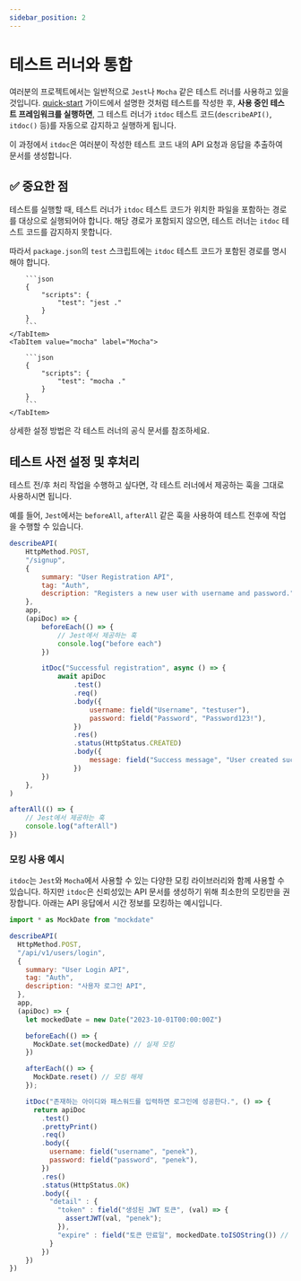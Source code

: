 ```yaml
---
sidebar_position: 2
---
```



# 테스트 러너와 통합

여러분의 프로젝트에서는 일반적으로 `Jest`나 `Mocha` 같은 테스트 러너를 사용하고 있을 것입니다.
[quick-start](quick-start) 가이드에서 설명한 것처럼 테스트를 작성한 후, **사용 중인 테스트
프레임워크를 실행하면**, 그 테스트 러너가 `itdoc` 테스트 코드(`describeAPI()`, `itdoc()` 등)를
자동으로 감지하고 실행하게 됩니다.

이 과정에서 `itdoc`은 여러분이 작성한 테스트 코드 내의 API 요청과 응답을 추출하여 문서를 생성합니다.

## ✅ 중요한 점

테스트를 실행할 때, 테스트 러너가 `itdoc` 테스트 코드가 위치한 파일을 포함하는 경로를 대상으로
실행되어야 합니다. 해당 경로가 포함되지 않으면, 테스트 러너는 `itdoc` 테스트 코드를 감지하지
못합니다.

따라서 `package.json`의 `test` 스크립트에는 `itdoc` 테스트 코드가 포함된 경로를 명시해야 합니다.

<Tabs>
    <TabItem value="jest" label="Jest" default>

        ```json
        {
            "scripts": {
                "test": "jest ."
            }
        }
        ```
    </TabItem>
    <TabItem value="mocha" label="Mocha">

        ```json
        {
            "scripts": {
                "test": "mocha ."
            }
        }
        ```
    </TabItem>

</Tabs>

상세한 설정 방법은 각 테스트 러너의 공식 문서를 참조하세요.

## 테스트 사전 설정 및 후처리

테스트 전/후 처리 작업을 수행하고 싶다면, 각 테스트 러너에서 제공하는 훅을 그대로 사용하시면 됩니다.

예를 들어, `Jest`에서는 `beforeAll`, `afterAll` 같은 훅을 사용하여 테스트 전후에 작업을 수행할 수
있습니다.

```js
describeAPI(
    HttpMethod.POST,
    "/signup",
    {
        summary: "User Registration API",
        tag: "Auth",
        description: "Registers a new user with username and password.",
    },
    app,
    (apiDoc) => {
        beforeEach(() => {
            // Jest에서 제공하는 훅
            console.log("before each")
        })

        itDoc("Successful registration", async () => {
            await apiDoc
                .test()
                .req()
                .body({
                    username: field("Username", "testuser"),
                    password: field("Password", "Password123!"),
                })
                .res()
                .status(HttpStatus.CREATED)
                .body({
                    message: field("Success message", "User created successfully"),
                })
        })
    },
)

afterAll(() => {
    // Jest에서 제공하는 훅
    console.log("afterAll")
})
```

### 모킹 사용 예시

`itdoc`는 `Jest`와 `Mocha`에서 사용할 수 있는 다양한 모킹 라이브러리와 함께 사용할 수 있습니다. 하지만 `itdoc`은 신뢰성있는 API 문서를 생성하기 위해 최소한의 모킹만을 권장합니다.
아래는 API 응답에서 시간 정보를 모킹하는 예시입니다.

```js
import * as MockDate from "mockdate"

describeAPI(
  HttpMethod.POST,
  "/api/v1/users/login",
  {
    summary: "User Login API",
    tag: "Auth",
    description: "사용자 로그인 API",
  },
  app,
  (apiDoc) => {
    let mockedDate = new Date("2023-10-01T00:00:00Z")

    beforeEach(() => {
      MockDate.set(mockedDate) // 실제 모킹
    })

    afterEach(() => {
      MockDate.reset() // 모킹 해제
    });

    itDoc("존재하는 아이디와 패스워드를 입력하면 로그인에 성공한다.", () => {
      return apiDoc
        .test()
        .prettyPrint()
        .req()
        .body({
          username: field("username", "penek"),
          password: field("password", "penek"),
        })
        .res()
        .status(HttpStatus.OK)
        .body({
          "detail" : {
            "token" : field("생성된 JWT 토큰", (val) => {
              assertJWT(val, "penek");
            }),
            "expire" : field("토큰 만료일", mockedDate.toISOString()) // 모킹된 시간 정보로 검증
          }
        })
    })
})
```

